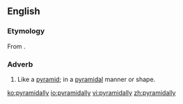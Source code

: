==English==

===Etymology===
From {{suffix|pyramidal|ly}}.

===Adverb===
{{en-adv|-}}

# Like a [[pyramid]]; in a [[pyramidal]] manner or shape.

[[ko:pyramidally]]
[[io:pyramidally]]
[[vi:pyramidally]]
[[zh:pyramidally]]